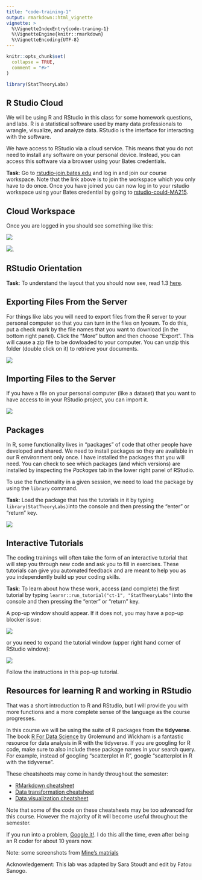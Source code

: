 ```yaml
---
title: "code-training-1"
output: rmarkdown::html_vignette
vignette: >
  %\VignetteIndexEntry{code-traning-1}
  %\VignetteEngine{knitr::rmarkdown}
  %\VignetteEncoding{UTF-8}
---
```


```r
knitr::opts_chunk$set(
  collapse = TRUE,
  comment = "#>"
)
```

```r
library(StatTheoryLabs)
```

## R Studio Cloud

We will be using R and RStudio in this class for some homework questions, and labs. R is a statistical software used by many data professionals to wrangle, visualize, and analyze data. RStudio is the interface for interacting with the software.

We have access to RStudio via a cloud service. This means that you do not need to install any software on your personal device. Instead, you can access this software via a browser using your Bates credentials.

**Task**: Go to [rstudio-join.bates.edu](https://posit.cloud/spaces/325650/join?access_code=62RpioN77vC7Ypl43meHUTkrO02LOlADWMLm2RLG) and log in and join our course workspace. Note that the link above is to join the workspace which you only have to do once. Once you have joined you can now log in to your rstudio workspace using your Bates credential by going to [rstudio-could-MA215](https://posit.cloud/content/yours?sort=name_asc).

## Cloud Workspace

Once you are logged in you should see something like this:

![](cloud-opener.png)

![](cloud-next.png).

## RStudio Orientation

**Task**: To understand the layout that you should now see, read 1.3 [here](https://intro2r.com/rstudio_orient.html).

## Exporting Files From the Server

For things like labs you will need to export files from the R server to your personal computer so that you can turn in the files on lyceum. To do this, put a check mark by the file names that you want to download (in the bottom right panel). Click the "More" button and then choose "Export". This will cause a zip file to be dowloaded to your computer. You can unzip this folder (double click on it) to retrieve your documents. 

![](export.png)

## Importing Files to the Server 

If you have a file on your personal computer (like a dataset) that you want to have access to in your RStudio project, you can import it.

![](import.png)

## Packages

In R, some functionality lives in "packages" of code that other people have developed and shared. We need to install packages so they are available in our R environment only once. I have installed the packages that you will need. You can check to see which packages (and which versions) are installed by inspecting the *Packages* tab in the lower right panel of RStudio. 

To use the functionality in a given session, we need to load the package by using the `library` command. 

**Task**: Load the package that has the tutorials in it by typing `library(StatTheoryLabs)`into the console and then pressing the "enter" or "return" key.

![](library.png)

## Interactive Tutorials

The coding trainings will often take the form of an interactive tutorial that will step you through new code and ask you to fill in exercises. These tutorials can give you automated feedback and are meant to help you as you independently build up your coding skills.

**Task**: To learn about how these work, access (and complete) the first tutorial by typing `learnr::run_tutorial("ct-1", "StatTheoryLabs")`into the console and then pressing the "enter" or "return" key. 

A pop-up window should appear. If it does not, you may have a pop-up blocker issue:

![](popups.png)

or you need to expand the tutorial window (upper right hand corner of RStudio window):

![](tutorial-window.png)


Follow the instructions in this pop-up tutorial.

## Resources for learning R and working in RStudio

That was a short introduction to R and RStudio, but I will provide you with more functions and a more complete sense of the language as the course progresses. 

In this course we will be using the suite of R packages from the **tidyverse**. 
The book [R For Data Science](https://r4ds.had.co.nz/) by Grolemund and Wickham is a fantastic resource for data analysis in R with the tidyverse. 
If you are googling for R code, make sure to also include these package names in your search query. For example, instead of googling "scatterplot in R", google "scatterplot in R with the tidyverse".

These cheatsheets may come in handy throughout the semester:

- [RMarkdown cheatsheet](https://github.com/rstudio/cheatsheets/raw/master/rmarkdown-2.0.pdf)
- [Data transformation cheatsheet](https://github.com/rstudio/cheatsheets/raw/master/data-transformation.pdf)
- [Data visualization cheatsheet](https://github.com/rstudio/cheatsheets/raw/master/data-visualization-2.1.pdf)

Note that some of the code on these cheatsheets may be too advanced for this course. However the majority of it will become useful throughout the semester.

If you run into a problem, [Google it!](https://ucsb-meds.github.io/teach-me-how-to-google/). I do this all the time, even after being an R coder for about 10 years now.

Note: some screenshots from [Mine's matrials](https://education.rstudio.com/blog/2020/04/teaching-with-rstudio-cloud-q-a/)

Acknowledgement: This lab was adapted by Sara Stoudt and edit by Fatou Sanogo.
